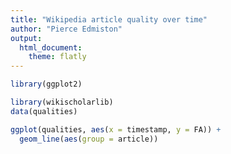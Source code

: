 ```yaml
---
title: "Wikipedia article quality over time"
author: "Pierce Edmiston"
output:
  html_document:
    theme: flatly
---
```


```r
library(ggplot2)

library(wikischolarlib)
data(qualities)

ggplot(qualities, aes(x = timestamp, y = FA)) +
  geom_line(aes(group = article))
```